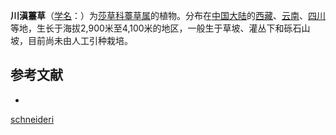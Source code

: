 {{Speciesbox
| name = 川滇薹草
| status = 
| status_system = 
| image =
| genus = Carex
| species = schneideri
| authority = Nelmes
}}

'''川滇薹草'''（[[学名|学名]]：{{lang|la|''Carex schneideri''}}）为[[莎草科|莎草科]][[薹草属|薹草属]]的植物。分布在[[中国大陆|中国大陆]]的[[西藏|西藏]]、[[云南|云南]]、[[四川|四川]]等地，生长于海拔2,900米至4,100米的地区，一般生于草坡、灌丛下和砾石山坡，目前尚未由人工引种栽培。

== 参考文献 ==
<div class="references-small">
* {{cite web| url =http://www.bioinfo.cn/db05/KmzwSpecies.php?action=view&id=6244| title =川滇薹草| work =《中国高等植物数据库全库》| publisher =中国科学院微生物研究所| author =昆明植物研究所| accessdate =2009-02-24| deadurl =yes| archiveurl =https://web.archive.org/web/20160305064425/http://www.bioinfo.cn/db05/KmzwSpecies.php?action=view&id=6244| archivedate =2016-03-05}}
</div>
{{Taxonbar|from=Q11055504}}

{{DEFAULTSORT:Carex schneideri}}
[[Category:薹草属|schneideri]]


{{Carex-stub}}